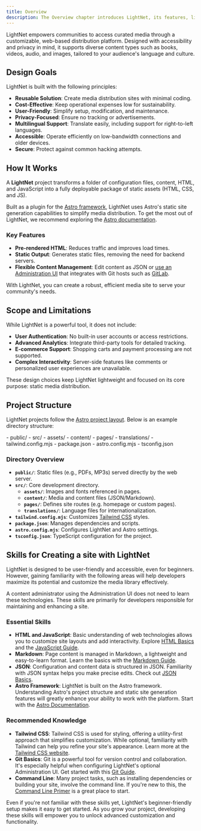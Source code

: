 ```yaml
---
title: Overview
description: The Overview chapter introduces LightNet, its features, limitations, and setup using the Astro framework.
---
```




LightNet empowers communities to access curated media through a customizable, web-based distribution platform. Designed with accessibility and privacy in mind, it supports diverse content types such as books, videos, audio, and images, tailored to your audience's language and culture.

## Design Goals

LightNet is built with the following principles:

- **Reusable Solution**: Create media distribution sites with minimal coding.
- **Cost-Effective**: Keep operational expenses low for sustainability.
- **User-Friendly**: Simplify setup, modification, and maintenance.
- **Privacy-Focused**: Ensure no tracking or advertisements.
- **Multilingual Support**: Translate easily, including support for right-to-left languages.
- **Accessible**: Operate efficiently on low-bandwidth connections and older devices.
- **Secure**: Protect against common hacking attempts.

## How It Works

A **LightNet** project transforms a folder of configuration files, content, HTML, and JavaScript into a fully deployable package of static assets (HTML, CSS, and JS).

Built as a plugin for the [Astro framework](https://astro.build), LightNet uses Astro's static site generation capabilities to simplify media distribution. To get the most out of LightNet, we recommend exploring the [Astro documentation](https://docs.astro.build/en/getting-started/).

### Key Features

- **Pre-rendered HTML**: Reduces traffic and improves load times.
- **Static Output**: Generates static files, removing the need for backend servers.
- **Flexible Content Management**: Edit content as JSON or [use an Administration UI](/content/administration-ui) that integrates with Git hosts such as [GitLab](https://gitlab.com).

With LightNet, you can create a robust, efficient media site to serve your community's needs.

## Scope and Limitations

While LightNet is a powerful tool, it does not include:

- **User Authentication**: No built-in user accounts or access restrictions.
- **Advanced Analytics**: Integrate third-party tools for detailed tracking.
- **E-commerce Support**: Shopping carts and payment processing are not supported.
- **Complex Interactivity**: Server-side features like comments or personalized user experiences are unavailable.

These design choices keep LightNet lightweight and focused on its core purpose: static media distribution.

## Project Structure

LightNet projects follow the [Astro project layout](https://docs.astro.build/en/basics/project-structure/). Below is an example directory structure:

<FileTree>
- public/
- src/
  - assets/
  - content/
  - pages/
  - translations/
- tailwind.config.mjs
- package.json
- astro.config.mjs
- tsconfig.json
</FileTree>

### Directory Overview

- **`public/`**: Static files (e.g., PDFs, MP3s) served directly by the web server.
- **`src/`**: Core development directory.
  - **`assets/`**: Images and fonts referenced in pages.
  - **`content/`**: Media and content files (JSON/Markdown).
  - **`pages/`**: Defines site routes (e.g. homepage or custom pages).
  - **`translations/`**: Language files for internationalization.
- **`tailwind.config.mjs`**: Customizes [Tailwind CSS](https://tailwindcss.com/) styles.
- **`package.json`**: Manages dependencies and scripts.
- **`astro.config.mjs`**: Configures LightNet and Astro settings.
- **`tsconfig.json`**: TypeScript configuration for the project.



## Skills for Creating a site with LightNet

LightNet is designed to be user-friendly and accessible, even for beginners. However, gaining familiarity with the following areas will help developers maximize its potential and customize the media library effectively.

<Aside>
A content administrator using the Administration UI does not need to learn these technologies. These skills are primarily for developers responsible for maintaining and enhancing a site.
</Aside>

### Essential Skills

- **HTML and JavaScript**: Basic understanding of web technologies allows you to customize site layouts and add interactivity. Explore [HTML Basics](https://developer.mozilla.org/en-US/docs/Learn/Getting_started_with_the_web/HTML_basics) and the [JavaScript Guide](https://developer.mozilla.org/en-US/docs/Web/JavaScript/Guide).
- **Markdown**: Page content is managed in Markdown, a lightweight and easy-to-learn format. Learn the basics with the [Markdown Guide](https://www.markdownguide.org/).
- **JSON**: Configuration and content data is structured in JSON. Familiarity with JSON syntax helps you make precise edits. Check out [JSON Basics](https://learnxinyminutes.com/json/).
- **Astro Framework**: LightNet is built on the Astro framework. Understanding Astro's project structure and static site generation features will greatly enhance your ability to work with the platform. Start with the [Astro Documentation](https://docs.astro.build/en/getting-started/).

### Recommended Knowledge

- **Tailwind CSS**: Tailwind CSS is used for styling, offering a utility-first approach that simplifies customization. While optional, familiarity with Tailwind can help you refine your site's appearance. Learn more at the [Tailwind CSS website](https://tailwindcss.com/).
- **Git Basics**: Git is a powerful tool for version control and collaboration. It's especially helpful when configuring LightNet's optional Administration UI. Get started with this [Git Guide](https://www.baeldung.com/ops/git-guide).
- **Command Line**: Many project tasks, such as installing dependencies or building your site, involve the command line. If you're new to this, the [Command Line Primer](https://developer.mozilla.org/en-US/docs/Learn/Tools_and_testing/Understanding_client-side_tools/Command_line) is a great place to start.

Even if you're not familiar with these skills yet, LightNet's beginner-friendly setup makes it easy to get started. As you grow your project, developing these skills will empower you to unlock advanced customization and functionality.
